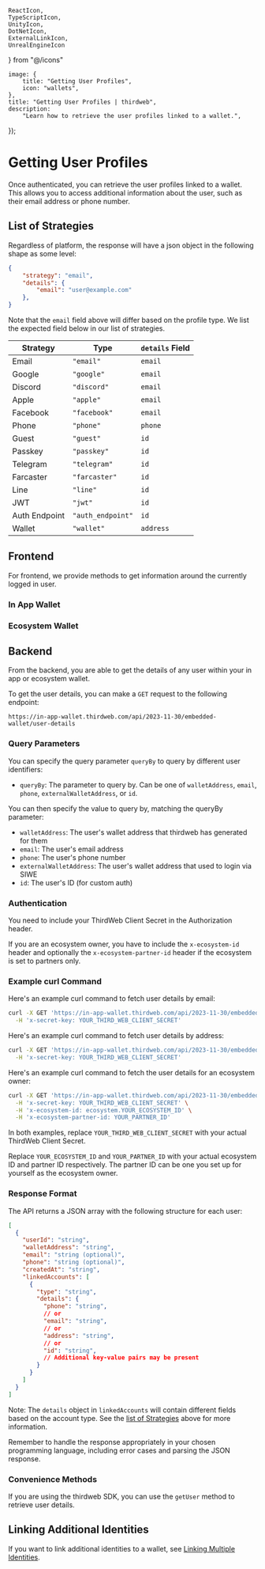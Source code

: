     ReactIcon,
    TypeScriptIcon,
    UnityIcon,
    DotNetIcon,
    ExternalLinkIcon,
    UnrealEngineIcon
} from "@/icons"

	image: {
		title: "Getting User Profiles",
		icon: "wallets",
	},
	title: "Getting User Profiles | thirdweb",
	description:
		"Learn how to retrieve the user profiles linked to a wallet.",
});

# Getting User Profiles

Once authenticated, you can retrieve the user profiles linked to a wallet. This allows you to access additional information about the user, such as their email address or phone number.

## List of Strategies

Regardless of platform, the response will have a json object in the following shape as some level: 

```json
{
	"strategy": "email",
	"details": {
		"email": "user@example.com"
	},
}
```

Note that the `email` field above will differ based on the profile type. We list the expected field below in our list of strategies.


| Strategy      | Type              | `details` Field |
| ------------- | ----------------- | --------------- |
| Email         | `"email"`         | `email`         |
| Google        | `"google"`        | `email`         |
| Discord       | `"discord"`       | `email` | `id`  |
| Apple         | `"apple"`         | `email` | `id`  |
| Facebook      | `"facebook"`      | `email` | `id`  |
| Phone         | `"phone"`         | `phone`         |
| Guest         | `"guest"`         | `id`            |
| Passkey       | `"passkey"`       | `id`            |
| Telegram      | `"telegram"`      | `id`            |
| Farcaster     | `"farcaster"`     | `id`            |
| Line          | `"line"`          | `id`            |
| JWT           | `"jwt"`           | `id`            |
| Auth Endpoint | `"auth_endpoint"` | `id`            |
| Wallet        | `"wallet"`        | `address`       |



## Frontend

For frontend, we provide methods to get information around the currently logged in user. 


### In App Wallet

<div className="my-4 grid gap-2 md:grid-cols-2 lg:grid-cols-3">
    <ArticleIconCard
        title="TypeScript"
        icon={TypeScriptIcon}
        description="Get logged in user profile for in-app wallets in TypeScript"
        href="/typescript/v5/getProfiles"
    />
    <ArticleIconCard
        title="React"
        icon={ReactIcon}
        description="Get logged in user profile for in-app wallets in React"
        href="/react/v5/useProfiles"
    />
    <ArticleIconCard
        title="React Native"
        icon={ReactIcon}
        description="Get logged in user profile for in-app wallets in React Native"
        href="/react-native/v5/useProfiles"
    />
	<ArticleIconCard
        title=".NET"
        icon={DotNetIcon}
        description="Get logged in user profile for in-app wallets in .NET"
        href="/dotnet/wallets/providers/in-app-wallet#getting-linked-accounts"
    />
    <ArticleIconCard
        title="Unity"
        icon={UnityIcon}
        description="Get logged in user profile for in-app wallets in Unity"
        href="/unity/v5/wallets/in-app-wallet#account-linking"
    />
</div>

### Ecosystem Wallet

<div className="my-4 grid gap-2 md:grid-cols-2 lg:grid-cols-3">
     <ArticleIconCard
        title="TypeScript"
        icon={TypeScriptIcon}
        description="Get user profile for ecosystem wallets in TypeScript"
        href="/typescript/v5/getProfiles"
    />
    <ArticleIconCard
        title="React"
        icon={ReactIcon}
        description="Get user profile for ecosystem wallets in React"
        href="/react/v5/useProfiles"
    />
    <ArticleIconCard
        title="React Native"
        icon={ReactIcon}
        description="Get user profile for ecosystem wallets in React Native"
        href="/react-native/v5/useProfiles"
    />
	<ArticleIconCard
        title=".NET"
        icon={DotNetIcon}
        description="Get user profile for ecosystem wallets in .NET"
        href="/dotnet/wallets/providers/ecosystem-wallet#getting-linked-accounts"
    />
    <ArticleIconCard
        title="Unity"
        icon={UnityIcon}
        description="Get user profile for ecosystem wallets in Unity"
        href="/unity/v5/wallets/ecosystem-wallet#account-linking"
    />
</div>


## Backend 


From the backend, you are able to get the details of any user within your in app or ecosystem wallet. 

To get the user details, you can make a `GET` request to the following endpoint:

```
https://in-app-wallet.thirdweb.com/api/2023-11-30/embedded-wallet/user-details
```

### Query Parameters

You can specify the query parameter `queryBy` to query by different user identifiers:

- `queryBy`: The parameter to query by. Can be one of `walletAddress`, `email`, `phone`, `externalWalletAddress`, or `id`.

You can then specify the value to query by, matching the queryBy parameter:

- `walletAddress`: The user's wallet address that thirdweb has generated for them
- `email`: The user's email address
- `phone`: The user's phone number
- `externalWalletAddress`: The user's wallet address that used to login via SIWE
- `id`: The user's ID (for custom auth)

### Authentication

You need to include your ThirdWeb Client Secret in the Authorization header. 

If you are an ecosystem owner, you have to include the `x-ecosystem-id` header and optionally the `x-ecosystem-partner-id` header if the ecosystem is set to partners only.

### Example curl Command

Here's an example curl command to fetch user details by email:

```bash
curl -X GET 'https://in-app-wallet.thirdweb.com/api/2023-11-30/embedded-wallet/user-details?queryBy=email&email=user@example.com' \
  -H 'x-secret-key: YOUR_THIRD_WEB_CLIENT_SECRET'
```

Here's an example curl command to fetch user details by address:

```bash
curl -X GET 'https://in-app-wallet.thirdweb.com/api/2023-11-30/embedded-wallet/user-details?queryBy=walletAddress&walletAddress=0x123456789abcdef' \
  -H 'x-secret-key: YOUR_THIRD_WEB_CLIENT_SECRET'
```

Here's an example curl command to fetch the user details for an ecosystem owner:

```bash
curl -X GET 'https://in-app-wallet.thirdweb.com/api/2023-11-30/embedded-wallet/user-details?queryBy=walletAddress&walletAddress=0x123456789abcdef' \
  -H 'x-secret-key: YOUR_THIRD_WEB_CLIENT_SECRET' \
  -H 'x-ecosystem-id: ecosystem.YOUR_ECOSYSTEM_ID' \
  -H 'x-ecosystem-partner-id: YOUR_PARTNER_ID'
```

In both examples, replace `YOUR_THIRD_WEB_CLIENT_SECRET` with your actual ThirdWeb Client Secret.

Replace `YOUR_ECOSYSTEM_ID` and `YOUR_PARTNER_ID` with your actual ecosystem ID and partner ID respectively. The partner ID can be one you set up for yourself as the ecosystem owner.

### Response Format

The API returns a JSON array with the following structure for each user:

```json
[
  {
    "userId": "string",
    "walletAddress": "string",
    "email": "string (optional)",
    "phone": "string (optional)",
    "createdAt": "string",
    "linkedAccounts": [
      {
        "type": "string",
        "details": {
          "phone": "string",
          // or
          "email": "string",
          // or
          "address": "string",
          // or
          "id": "string",
          // Additional key-value pairs may be present
        }
      }
    ]
  }
]
```

Note: The `details` object in `linkedAccounts` will contain different fields based on the account type. See the [list of Strategies](#list-of-strategies) above for more information.

Remember to handle the response appropriately in your chosen programming language, including error cases and parsing the JSON response.

### Convenience Methods

If you are using the thirdweb SDK, you can use the `getUser` method to retrieve user details.

 <ArticleIconCard
	title="getUser"
	icon={TypeScriptIcon}
	description="Get user details from your backend for thirdweb wallets in TypeScript"
	href="/references/typescript/v5/getUser"
/>

## Linking Additional Identities

If you want to link additional identities to a wallet, see [Linking Multiple Identities](/connect/wallet/user-management/link-multiple-identity).